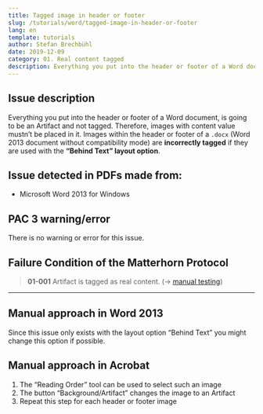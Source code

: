```yaml
---
title: Tagged image in header or footer
slug: /tutorials/word/tagged-image-in-header-or-footer
lang: en
template: tutorials
author: Stefan Brechbühl
date: 2019-12-09
category: 01. Real content tagged
description: Everything you put into the header or footer of a Word document, is going to be an Artifact and not tagged. Therefore, images with content value mustn’t be placed in it. Images within the header or footer of a .docx (Word 2013 document without compatibility mode) are incorrectly tagged if they are used with the “Behind Text” layout option.
---
```


## Issue description

Everything you put into the header or footer of a Word document, is going to be an Artifact and not tagged. Therefore, images with content value mustn’t be placed in it. Images within the header or footer of a `.docx` (Word 2013 document without compatibility mode) are **incorrectly tagged** if they are used with the **“Behind Text” layout option**.

## Issue detected in PDFs made from:

- Microsoft Word 2013 for Windows

## PAC 3 warning/error

There is no warning or error for this issue.

## Failure Condition of the Matterhorn Protocol

> **01-001** Artifact is tagged as real content. (→ [manual testing](/glossary/#manual-testing))

---

## Manual approach in Word 2013

Since this issue only exists with the layout option “Behind Text” you might change this option if possible.

## Manual approach in Acrobat

1. The “Reading Order” tool can be used to select such an image
2. The button “Background/Artifact” changes the image to an Artifact
3. Repeat this step for each header or footer image

